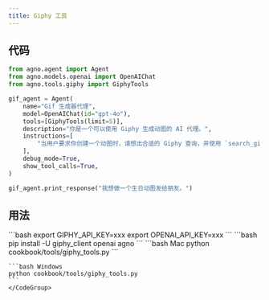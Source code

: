 ```yaml
---
title: Giphy 工具
---
```


## 代码

```python cookbook/tools/giphy_tools.py
from agno.agent import Agent
from agno.models.openai import OpenAIChat
from agno.tools.giphy import GiphyTools

gif_agent = Agent(
    name="Gif 生成器代理",
    model=OpenAIChat(id="gpt-4o"),
    tools=[GiphyTools(limit=5)],
    description="你是一个可以使用 Giphy 生成动图的 AI 代理。",
    instructions=[
        "当用户要求你创建一个动图时，请想出合适的 Giphy 查询，并使用 `search_gifs` 工具来查找合适的动图。",
    ],
    debug_mode=True,
    show_tool_calls=True,
)

gif_agent.print_response("我想做一个生日动图发给朋友。")
```

## 用法

<Steps>
  <Snippet file="create-venv-step.mdx" />

  <Step title="设置你的 API 密钥">
    ```bash
    export GIPHY_API_KEY=xxx
    export OPENAI_API_KEY=xxx
    ```
  </Step>

  <Step title="安装库">
    ```bash
    pip install -U giphy_client openai agno
    ```
  </Step>

  <Step title="运行代理">
    <CodeGroup>
    ```bash Mac
    python cookbook/tools/giphy_tools.py
    ```

    ```bash Windows
    python cookbook/tools/giphy_tools.py
    ```
    </CodeGroup>
  </Step>
</Steps>
